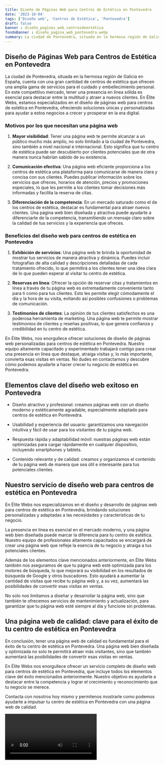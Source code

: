 ```yaml
---
title: Diseño de Páginas Web para Centros de Estética en Pontevedra
date: '2023-10-04'
tags: ['Diseño web', 'Centros de Estética', 'Pontevedra']
draft: false
banner : diseño_paginas_web_centrosdeestética
fondoBanner : diseño_pagina_web_pontevedra.webp
summary: La ciudad de Pontevedra, situada en la hermosa región de Galicia en España, cuenta con una gran cantidad de centros de estética que ofrecen una amplia gama de servicios para el cuidado y embellecimiento personal. En este competitivo mercado, tener una presencia en línea sólida es esencial para destacar entre la multitud y atraer a nuevos clientes. En Élite Webs, estamos especializados en el diseño de páginas web para centros de estética en Pontevedra, ofreciendo soluciones únicas y personalizadas para ayudar a estos negocios a crecer y prosperar en la era digital.
---
```


## Diseño de Páginas Web para Centros de Estética en Pontevedra

La ciudad de Pontevedra, situada en la hermosa región de Galicia en España, cuenta con una gran cantidad de centros de estética que ofrecen una amplia gama de servicios para el cuidado y embellecimiento personal. En este competitivo mercado, tener una presencia en línea sólida es esencial para destacar entre la multitud y atraer a nuevos clientes. En Élite Webs, estamos especializados en el diseño de páginas web para centros de estética en Pontevedra, ofreciendo soluciones únicas y personalizadas para ayudar a estos negocios a crecer y prosperar en la era digital.

### Motivos por los que necesitan una página web

1. **Mayor visibilidad**: Tener una página web te permite alcanzar a un público mucho más amplio, no solo limitado a la ciudad de Pontevedra, sino también a nivel nacional e internacional. Esto significa que tu centro de estética puede ser descubierto por clientes potenciales que de otra manera nunca habrían sabido de su existencia.

2. **Comunicación efectiva**: Una página web eficiente proporciona a los centros de estética una plataforma para comunicarse de manera clara y concisa con sus clientes. Puedes publicar información sobre los servicios que ofreces, horarios de atención, precios y promociones especiales, lo que les permite a los clientes tomar decisiones más informadas y facilita la reserva de citas.

3. **Diferenciación de la competencia**: En un mercado saturado como el de los centros de estética, destacar es fundamental para atraer nuevos clientes. Una página web bien diseñada y atractiva puede ayudarte a diferenciarte de la competencia, transmitiendo un mensaje claro sobre la calidad de tus servicios y la experiencia que ofreces.

### Beneficios del diseño web para centros de estética en Pontevedra

1. **Exhibición de servicios**: Una página web te brinda la oportunidad de mostrar tus servicios de manera atractiva y dinámica. Puedes incluir fotografías de alta calidad y descripciones detalladas de cada tratamiento ofrecido, lo que permitirá a los clientes tener una idea clara de lo que pueden esperar al visitar tu centro de estética.

2. **Reservas en línea**: Ofrecer la opción de reservar citas y tratamientos en línea a través de tu página web es extremadamente conveniente tanto para ti como para tus clientes. Esto les permite elegir cómodamente el día y la hora de su visita, evitando así posibles confusiones o problemas de comunicación.

3. **Testimonios de clientes**: La opinión de tus clientes satisfechos es una poderosa herramienta de marketing. Una página web te permite mostrar testimonios de clientes y reseñas positivas, lo que genera confianza y credibilidad en tu centro de estética.

En Élite Webs, nos enorgullece ofrecer soluciones de diseño de páginas web personalizadas para centros de estética en Pontevedra. Nuestro equipo altamente capacitado y experimentado trabajará contigo para crear una presencia en línea que destaque, atraiga visitas y, lo más importante, convierta esas visitas en ventas. No dudes en contactarnos y descubre cómo podemos ayudarte a hacer crecer tu negocio de estética en Pontevedra.

<GifSeo />

<Cta />

## Elementos clave del diseño web exitoso en Pontevedra

- Diseño atractivo y profesional: creamos páginas web con un diseño moderno y estéticamente agradable, especialmente adaptado para centros de estética en Pontevedra. 

- Usabilidad y experiencia del usuario: garantizamos una navegación intuitiva y fácil de usar para los visitantes de tu página web. 

- Respuesta rápida y adaptabilidad móvil: nuestras páginas web están optimizadas para cargar rápidamente en cualquier dispositivo, incluyendo smartphones y tablets. 

- Contenido relevante y de calidad: creamos y organizamos el contenido de tu página web de manera que sea útil e interesante para tus potenciales clientes. 

## Nuestro servicio de diseño web para centros de estética en Pontevedra

En Élite Webs nos especializamos en el diseño y desarrollo de páginas web para centros de estética en Pontevedra, brindando soluciones personalizadas y adaptadas a las necesidades y características de tu negocio. 

La presencia en línea es esencial en el mercado moderno, y una página web bien diseñada puede marcar la diferencia para tu centro de estética. Nuestro equipo de profesionales altamente capacitados se encargará de crear una página web que refleje la esencia de tu negocio y atraiga a tus potenciales clientes.

Además de los elementos clave mencionados anteriormente, en Élite Webs también nos aseguramos de que tu página web esté optimizada para los motores de búsqueda, lo que mejorará su visibilidad en los resultados de búsqueda de Google y otros buscadores. Esto ayudará a aumentar la cantidad de visitas que recibe tu página web y, a su vez, aumentará las posibilidades de convertir esas visitas en ventas.

No solo nos limitamos a diseñar y desarrollar la página web, sino que también te ofrecemos servicios de mantenimiento y actualización, para garantizar que tu página web esté siempre al día y funcione sin problemas.

## Una página web de calidad: clave para el éxito de tu centro de estética en Pontevedra

En conclusión, tener una página web de calidad es fundamental para el éxito de tu centro de estética en Pontevedra. Una página web bien diseñada y optimizada no solo te permitirá atraer más visitantes, sino que también aumentará las posibilidades de convertir esas visitas en ventas.

En Élite Webs nos enorgullece ofrecer un servicio completo de diseño web para centros de estética en Pontevedra, que incluye todos los elementos clave del éxito mencionados anteriormente. Nuestro objetivo es ayudarte a destacar entre la competencia y lograr el crecimiento y reconocimiento que tu negocio se merece.

Contacta con nosotros hoy mismo y permitenos mostrarle como podemos ayudarte a impulsar tu centro de estética en Pontevedra con una página web de calidad.

<Video />

<CtaBot job='Centros de Estética' city='Pontevedra'/>

<Gmaps query='Pontevedra+españa+maps' />